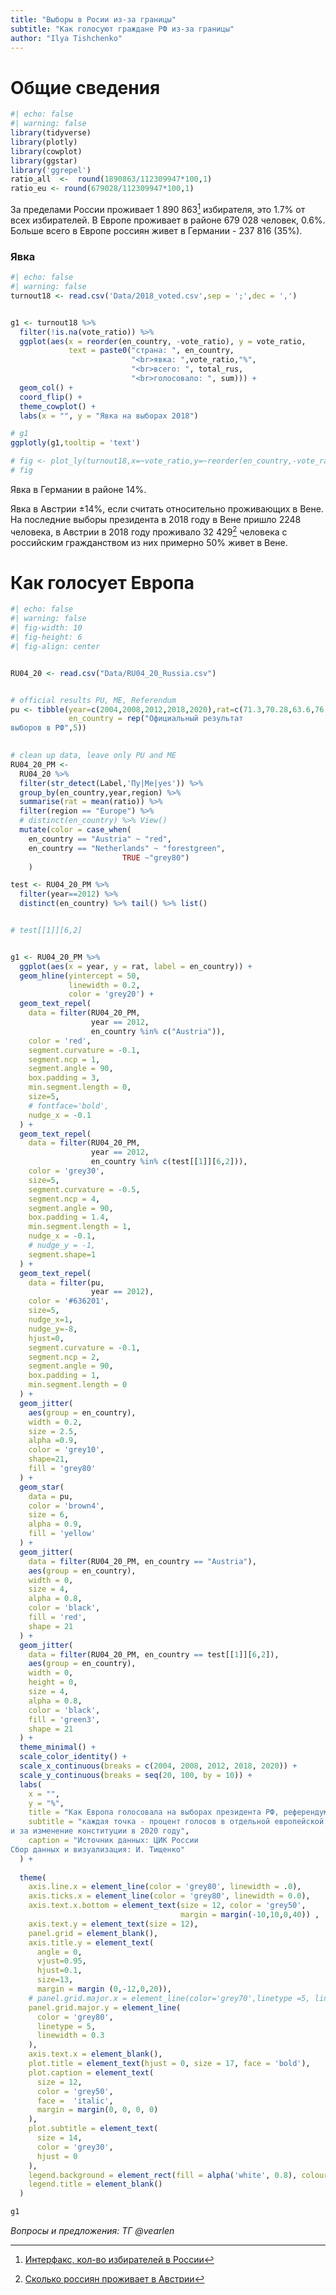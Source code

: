 ```yaml
---
title: "Выборы в Росии из-за границы"
subtitle: "Как голосуют граждане РФ из-за границы"
author: "Ilya Tishchenko"
---
```


# Общие сведения

```r
#| echo: false
#| warning: false
library(tidyverse)
library(plotly)
library(cowplot)
library(ggstar)
library('ggrepel')
ratio_all  <-  round(1890863/112309947*100,1)
ratio_eu <- round(679028/112309947*100,1)
```

За пределами России проживает 1 890 863[^1] избирателя, это 1.7% от всех избирателей. В Европе проживает в районе 679 028 человек, 0.6%. Больше всего в Европе россиян живет в Германии - 237 816 (35%).

[^1]: [Интерфакс, кол-во избирателей в России](https://www.interfax.ru/russia/944186)

### Явка

```r
#| echo: false
#| warning: false
turnout18 <- read.csv('Data/2018_voted.csv',sep = ';',dec = ',')


g1 <- turnout18 %>%
  filter(!is.na(vote_ratio)) %>%
  ggplot(aes(x = reorder(en_country, -vote_ratio), y = vote_ratio,
             text = paste0("страна: ", en_country,
                           "<br>явка: ",vote_ratio,"%",
                           "<br>всего: ", total_rus,
                           "<br>голосовало: ", sum))) +
  geom_col() +
  coord_flip() +
  theme_cowplot() +
  labs(x = "", y = "Явка на выборах 2018")

# g1
ggplotly(g1,tooltip = 'text')

# fig <- plot_ly(turnout18,x=~vote_ratio,y=~reorder(en_country,-vote_ratio),type='bar',orientation='h')
# fig
```

Явка в Германии в районе 14%.

Явка в Австрии ±14%, если считать относительно проживающих в Вене. На последние выборы президента в 2018 году в Вене пришло 2248 человека, в Австрии в 2018 году проживало 32 429[^2] человека с российским гражданством из них примерно 50% живет в Вене.

[^2]: [Сколько россиян проживает в Австрии](https://www.integrationsfonds.at/fileadmin/user_upload/Fact_Sheet_41_Russische_Bevo__lkerung_V3.pdf)

# Как голосует Европа

```r
#| echo: false
#| warning: false
#| fig-width: 10
#| fig-height: 6
#| fig-align: center


RU04_20 <- read.csv("Data/RU04_20_Russia.csv")


# official results PU, ME, Referendum
pu <- tibble(year=c(2004,2008,2012,2018,2020),rat=c(71.3,70.28,63.6,76.7,78.45),
             en_country = rep("Официальный результат 
выборов в РФ",5))
 

# clean up data, leave only PU and ME
RU04_20_PM <-
  RU04_20 %>% 
  filter(str_detect(Label,'Пу|Ме|yes')) %>% 
  group_by(en_country,year,region) %>% 
  summarise(rat = mean(ratio)) %>% 
  filter(region == "Europe") %>% 
  # distinct(en_country) %>% View()
  mutate(color = case_when(
    en_country == "Austria" ~ "red",
    en_country == "Netherlands" ~ "forestgreen",
                         TRUE ~"grey80")
    )

test <- RU04_20_PM %>% 
  filter(year==2012) %>% 
  distinct(en_country) %>% tail() %>% list()


# test[[1]][6,2]


g1 <- RU04_20_PM %>%
  ggplot(aes(x = year, y = rat, label = en_country)) +
  geom_hline(yintercept = 50,
             linewidth = 0.2,
             color = 'grey20') +
  geom_text_repel(
    data = filter(RU04_20_PM,
                  year == 2012,
                  en_country %in% c("Austria")),
    color = 'red',
    segment.curvature = -0.1,
    segment.ncp = 1,
    segment.angle = 90,
    box.padding = 3,
    min.segment.length = 0,
    size=5,
    # fontface='bold',
    nudge_x = -0.1
  ) +
  geom_text_repel(
    data = filter(RU04_20_PM,
                  year == 2012,
                  en_country %in% c(test[[1]][6,2])),
    color = 'grey30',
    size=5,
    segment.curvature = -0.5,
    segment.ncp = 4,
    segment.angle = 90,
    box.padding = 1.4,
    min.segment.length = 1,
    nudge_x = -0.1,
    # nudge_y = -1,
    segment.shape=1
  ) +
  geom_text_repel(
    data = filter(pu,
                  year == 2012),
    color = '#636201',
    size=5,
    nudge_x=1,
    nudge_y=-8,
    hjust=0,
    segment.curvature = -0.1,
    segment.ncp = 2,
    segment.angle = 90,
    box.padding = 1,
    min.segment.length = 0
  ) +
  geom_jitter(
    aes(group = en_country),
    width = 0.2,
    size = 2.5,
    alpha =0.9,
    color = 'grey10',
    shape=21,
    fill = 'grey80'
  ) +
  geom_star(
    data = pu,
    color = 'brown4',
    size = 6,
    alpha = 0.9,
    fill = 'yellow'
  ) +
  geom_jitter(
    data = filter(RU04_20_PM, en_country == "Austria"),
    aes(group = en_country),
    width = 0,
    size = 4,
    alpha = 0.8,
    color = 'black',
    fill = 'red',
    shape = 21
  ) +
  geom_jitter(
    data = filter(RU04_20_PM, en_country == test[[1]][6,2]),
    aes(group = en_country),
    width = 0,
    height = 0,
    size = 4,
    alpha = 0.8,
    color = 'black',
    fill = 'green3',
    shape = 21
  ) +
  theme_minimal() +
  scale_color_identity() +
  scale_x_continuous(breaks = c(2004, 2008, 2012, 2018, 2020)) +
  scale_y_continuous(breaks = seq(20, 100, by = 10)) +
  labs(
    x = "",
    y = "%",
    title = "Как Европа голосовала на выборах президента РФ, референдуме 2020",
    subtitle = "каждая точка - процент голосов в отдельной европейской стране за Путина/Медведева
и за изменение конституции в 2020 году",
    caption = "Источник данных: ЦИК России
Сбор данных и визуализация: И. Тищенко"
  ) +
  
  theme(
    axis.line.x = element_line(color = 'grey80', linewidth = .0),
    axis.ticks.x = element_line(color = 'grey80', linewidth = 0.0),
    axis.text.x.bottom = element_text(size = 12, color = 'grey50',
                                      margin = margin(-10,10,0,40)) ,
    axis.text.y = element_text(size = 12),
    panel.grid = element_blank(),
    axis.title.y = element_text(
      angle = 0,
      vjust=0.95,
      hjust=0.1,
      size=13,
      margin = margin (0,-12,0,20)),
    # panel.grid.major.x = element_line(color='grey70',linetype =5, linewidth = 0.3),
    panel.grid.major.y = element_line(
      color = 'grey80',
      linetype = 5,
      linewidth = 0.3
    ),
    axis.text.x = element_blank(),
    plot.title = element_text(hjust = 0, size = 17, face = 'bold'),
    plot.caption = element_text(
      size = 12,
      color = 'grey50',
      face =  'italic',
      margin = margin(0, 0, 0, 0)
    ),
    plot.subtitle = element_text(
      size = 14,
      color = 'grey30',
      hjust = 0
    ),
    legend.background = element_rect(fill = alpha('white', 0.8), colour = 'white'),
    legend.title = element_blank()
  )

g1
```

*Вопросы и предложения: ТГ @vearlen*
